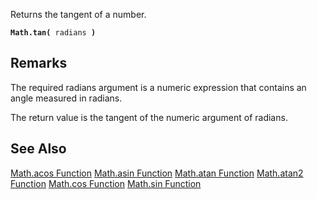 Returns the tangent of a number.

 '''Math.tan(''' radians ''') '''
==Remarks==
The required radians argument is a numeric expression that contains an angle measured in radians.

The return value is the tangent of the numeric argument of radians.


==See Also==

              

              

              

              

              

              
[[javascript/Math/acos|Math.acos Function]]
[[javascript/Math/asin|Math.asin Function]]
[[javascript/Math/atan|Math.atan Function]]
[[javascript/Math/atan2|Math.atan2 Function]]
[[javascript/Math/cos|Math.cos Function]]
[[javascript/Math/sin|Math.sin Function]]
